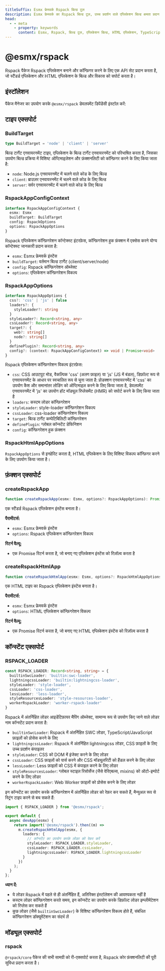 ```yaml
---
titleSuffix: Esmx फ्रेमवर्क Rspack बिल्ड टूल
description: Esmx फ्रेमवर्क का Rspack बिल्ड टूल, उच्च प्रदर्शन वाले एप्लिकेशन बिल्ड क्षमता प्रदान करता है, स्टैंडर्ड एप्लिकेशन और HTML एप्लिकेशन के विकास और बिल्ड को सपोर्ट करता है, अंतर्निहित कई संसाधन प्रोसेसर और ऑप्टिमाइज़ेशन कॉन्फ़िगरेशन।
head:
  - - meta
    - property: keywords
      content: Esmx, Rspack, बिल्ड टूल, एप्लिकेशन बिल्ड, HTML एप्लिकेशन, TypeScript, CSS, संसाधन प्रोसेसिंग, प्रदर्शन ऑप्टिमाइज़ेशन
---
```



# @esmx/rspack

Rspack पैकेज Rspack एप्लिकेशन बनाने और कॉन्फ़िगर करने के लिए एक API सेट प्रदान करता है, जो स्टैंडर्ड एप्लिकेशन और HTML एप्लिकेशन के बिल्ड और विकास को सपोर्ट करता है।

## इंस्टॉलेशन

पैकेज मैनेजर का उपयोग करके `@esmx/rspack` डेवलपमेंट डिपेंडेंसी इंस्टॉल करें:

<PackageManagerTabs command="install @esmx/rspack -D" />

## टाइप एक्सपोर्ट

### BuildTarget

```ts
type BuildTarget = 'node' | 'client' | 'server'
```

बिल्ड टार्गेट एनवायरनमेंट टाइप, एप्लिकेशन के बिल्ड टार्गेट एनवायरनमेंट को परिभाषित करता है, जिसका उपयोग बिल्ड प्रक्रिया में विशिष्ट ऑप्टिमाइज़ेशन और फ़ंक्शनलिटी को कॉन्फ़िगर करने के लिए किया जाता है:
- `node`: Node.js एनवायरनमेंट में चलने वाले कोड के लिए बिल्ड
- `client`: ब्राउज़र एनवायरनमेंट में चलने वाले कोड के लिए बिल्ड
- `server`: सर्वर एनवायरनमेंट में चलने वाले कोड के लिए बिल्ड

### RspackAppConfigContext

```ts
interface RspackAppConfigContext {
  esmx: Esmx
  buildTarget: BuildTarget
  config: RspackOptions
  options: RspackAppOptions
}
```

Rspack एप्लिकेशन कॉन्फ़िगरेशन कॉन्टेक्स्ट इंटरफ़ेस, कॉन्फ़िगरेशन हुक फ़ंक्शन में एक्सेस करने योग्य कॉन्टेक्स्ट जानकारी प्रदान करता है:
- `esmx`: Esmx फ्रेमवर्क इंस्टेंस
- `buildTarget`: वर्तमान बिल्ड टार्गेट (client/server/node)
- `config`: Rspack कॉन्फ़िगरेशन ऑब्जेक्ट
- `options`: एप्लिकेशन कॉन्फ़िगरेशन विकल्प

### RspackAppOptions

```ts
interface RspackAppOptions {
  css?: 'css' | 'js' | false
  loaders?: {
    styleLoader?: string
  }
  styleLoader?: Record<string, any>
  cssLoader?: Record<string, any>
  target?: {
    web?: string[]
    node?: string[]
  }
  definePlugin?: Record<string, any>
  config?: (context: RspackAppConfigContext) => void | Promise<void>
}
```

Rspack एप्लिकेशन कॉन्फ़िगरेशन विकल्प इंटरफ़ेस:
- `css`: CSS आउटपुट मोड, वैकल्पिक 'css' (अलग फ़ाइल) या 'js' (JS में बंडल), डिफ़ॉल्ट रूप से एनवायरनमेंट के आधार पर स्वचालित रूप से चुना जाता है: प्रोडक्शन एनवायरनमेंट में 'css' का उपयोग कैश और समानांतर लोडिंग को ऑप्टिमाइज़ करने के लिए किया जाता है, डेवलपमेंट एनवायरनमेंट में 'js' का उपयोग हॉट मॉड्यूल रिप्लेसमेंट (HMR) को सपोर्ट करने के लिए किया जाता है
- `loaders`: कस्टम लोडर कॉन्फ़िगरेशन
- `styleLoader`: style-loader कॉन्फ़िगरेशन विकल्प
- `cssLoader`: css-loader कॉन्फ़िगरेशन विकल्प
- `target`: बिल्ड टार्गेट कम्पेटिबिलिटी कॉन्फ़िगरेशन
- `definePlugin`: ग्लोबल कॉन्स्टेंट डेफिनिशन
- `config`: कॉन्फ़िगरेशन हुक फ़ंक्शन

### RspackHtmlAppOptions

`RspackAppOptions` से इनहेरिट करता है, HTML एप्लिकेशन के लिए विशिष्ट विकल्प कॉन्फ़िगर करने के लिए उपयोग किया जाता है।

## फ़ंक्शन एक्सपोर्ट

### createRspackApp

```ts
function createRspackApp(esmx: Esmx, options?: RspackAppOptions): Promise<App>
```

एक स्टैंडर्ड Rspack एप्लिकेशन इंस्टेंस बनाता है।

**पैरामीटर्स:**
- `esmx`: Esmx फ्रेमवर्क इंस्टेंस
- `options`: Rspack एप्लिकेशन कॉन्फ़िगरेशन विकल्प

**रिटर्न वैल्यू:**
- एक Promise रिटर्न करता है, जो बनाए गए एप्लिकेशन इंस्टेंस को रिज़ॉल्व करता है

### createRspackHtmlApp

```ts
function createRspackHtmlApp(esmx: Esmx, options?: RspackHtmlAppOptions): Promise<App>
```

एक HTML टाइप का Rspack एप्लिकेशन इंस्टेंस बनाता है।

**पैरामीटर्स:**
- `esmx`: Esmx फ्रेमवर्क इंस्टेंस
- `options`: HTML एप्लिकेशन कॉन्फ़िगरेशन विकल्प

**रिटर्न वैल्यू:**
- एक Promise रिटर्न करता है, जो बनाए गए HTML एप्लिकेशन इंस्टेंस को रिज़ॉल्व करता है

## कॉन्स्टेंट एक्सपोर्ट
### RSPACK_LOADER

```ts
const RSPACK_LOADER: Record<string, string> = {
  builtinSwcLoader: 'builtin:swc-loader',
  lightningcssLoader: 'builtin:lightningcss-loader',
  styleLoader: 'style-loader',
  cssLoader: 'css-loader',
  lessLoader: 'less-loader',
  styleResourcesLoader: 'style-resources-loader',
  workerRspackLoader: 'worker-rspack-loader'
}
```

Rspack में अंतर्निहित लोडर आइडेंटिफ़ायर मैपिंग ऑब्जेक्ट, सामान्य रूप से उपयोग किए जाने वाले लोडर नाम कॉन्स्टेंट प्रदान करता है:

- `builtinSwcLoader`: Rspack में अंतर्निहित SWC लोडर, TypeScript/JavaScript फ़ाइलों को प्रोसेस करने के लिए
- `lightningcssLoader`: Rspack में अंतर्निहित lightningcss लोडर, CSS फ़ाइलों के लिए उच्च प्रदर्शन कंपाइलर
- `styleLoader`: CSS को DOM में इंजेक्ट करने के लिए लोडर
- `cssLoader`: CSS फ़ाइलों को पार्स करने और CSS मॉड्यूलरिटी को हैंडल करने के लिए लोडर
- `lessLoader`: Less फ़ाइलों को CSS में कंपाइल करने के लिए लोडर
- `styleResourcesLoader`: ग्लोबल स्टाइल रिसोर्सेज (जैसे वेरिएबल्स, mixins) को ऑटो-इम्पोर्ट करने के लिए लोडर
- `workerRspackLoader`: Web Worker फ़ाइलों को प्रोसेस करने के लिए लोडर

इन कॉन्स्टेंट का उपयोग करके कॉन्फ़िगरेशन में अंतर्निहित लोडर को रेफ़र कर सकते हैं, मैन्युअल रूप से स्ट्रिंग टाइप करने से बच सकते हैं:

```ts title="src/entry.node.ts"
import { RSPACK_LOADER } from '@esmx/rspack';

export default {
  async devApp(esmx) {
    return import('@esmx/rspack').then((m) =>
      m.createRspackHtmlApp(esmx, {
        loaders: {
          // कॉन्स्टेंट का उपयोग करके लोडर को रेफ़र करें
          styleLoader: RSPACK_LOADER.styleLoader,
          cssLoader: RSPACK_LOADER.cssLoader,
          lightningcssLoader: RSPACK_LOADER.lightningcssLoader
        }
      })
    );
  }
};
```

**ध्यान दें:**
- ये लोडर Rspack में पहले से ही अंतर्निहित हैं, अतिरिक्त इंस्टॉलेशन की आवश्यकता नहीं है
- कस्टम लोडर कॉन्फ़िगरेशन करते समय, इन कॉन्स्टेंट का उपयोग करके डिफ़ॉल्ट लोडर इम्प्लीमेंटेशन को रिप्लेस कर सकते हैं
- कुछ लोडर (जैसे `builtinSwcLoader`) के विशिष्ट कॉन्फ़िगरेशन विकल्प होते हैं, संबंधित कॉन्फ़िगरेशन डॉक्यूमेंटेशन का संदर्भ लें

## मॉड्यूल एक्सपोर्ट

### rspack

`@rspack/core` पैकेज की सभी सामग्री को री-एक्सपोर्ट करता है, Rspack कोर फ़ंक्शनलिटी की पूरी सुविधा प्रदान करता है।